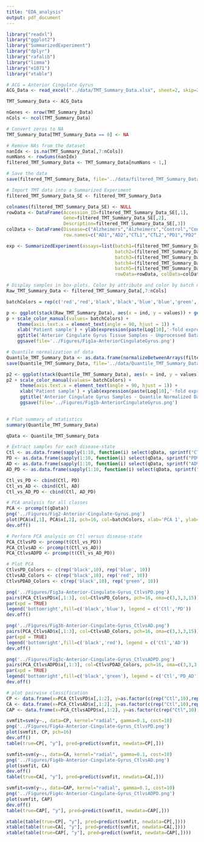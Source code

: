 ```yaml
---
title: "EDA_analysis"
output: pdf_document
---
```


```r
library("readxl")
library("ggplot2")
library("SummarizedExperiment")
library("dplyr")
library("rafalib")
library("limma")
library("e1071")
library("xtable")
```

```r
# ACG = Anterior Cingulate Gyrus
ACG_Data <- read_excel("../data/TMT_Summary_Data.xlsx", sheet=2, skip=2)

TMT_Summary_Data <- ACG_Data
```

```r
nGenes <- nrow(TMT_Summary_Data)
nCols <- ncol(TMT_Summary_Data)

# Convert zeros to NA
TMT_Summary_Data[TMT_Summary_Data == 0] <- NA

# Remove NAs from the dataset
nanIdx <- is.na(TMT_Summary_Data[,7:nCols])
numNans <- rowSums(nanIdx)
filtered_TMT_Summary_Data <- TMT_Summary_Data[numNans < 1,]

# Save the data
save(filtered_TMT_Summary_Data, file='../data/filtered_TMT_Summary_Data_ACG.RData')
```

```r
# Import TMT data into a Summarized Experiment
filtered_TMT_Summary_Data_SE <- filtered_TMT_Summary_Data

colnames(filtered_TMT_Summary_Data_SE) <- NULL
rowData <- DataFrame(Accession_ID=filtered_TMT_Summary_Data_SE[,1], 
                     Gene=filtered_TMT_Summary_Data_SE[,2],
                     Description=filtered_TMT_Summary_Data_SE[,3])
colData <- DataFrame(Disease=c("Alzheimers","Alzheimers","Control","Control","Parkinsons","Parkinsons","Comorbid","Comorbid"),
                     row.names=c("AD1","AD2","CTL1","CTL2","PD1","PD2","ADPD1","ADPD2"))

exp <- SummarizedExperiment(assays=list(batch1=(filtered_TMT_Summary_Data_SE[,7:14]),
                                        batch2=(filtered_TMT_Summary_Data_SE[,15:22]),
                                        batch3=(filtered_TMT_Summary_Data_SE[,23:30]),
                                        batch4=(filtered_TMT_Summary_Data_SE[,31:38]),
                                        batch5=(filtered_TMT_Summary_Data_SE[,39:46])),
                                        rowData=rowData, colData=colData)
```

```r
# Display samples in box-plots. Color by attribute and color by batch number.
Raw_TMT_Summary_Data <- filtered_TMT_Summary_Data[,7:nCols]

batchColors = rep(c('red','red','black','black','blue','blue','green','green'), 5)

p <- ggplot(stack(Raw_TMT_Summary_Data), aes(x = ind, y = values)) + geom_boxplot(aes(fill=values)) + geom_point(aes(color=ind))
p + scale_color_manual(values= batchColors) +
    theme(axis.text.x = element_text(angle = 90, hjust = 1)) + 
    xlab('Patient sample') + ylab(expression(paste(Log[10],'-fold expression'))) +
    ggtitle('Anterior Cingulate Gyrus Tissue Samples - Unprocessed Data') +
    ggsave(file='../Figures/Fig1a-AnteriorCingulateGyrus.png')

# Quantile normalization of data
Quantile_TMT_Summary_Data <- as.data.frame(normalizeBetweenArrays(filtered_TMT_Summary_Data[,7:nCols], method='quantile'))
save(Quantile_TMT_Summary_Data, file='../data/Quantile_TMT_Summary_Data_ACG.RData')

p2 <- ggplot(stack(Quantile_TMT_Summary_Data), aes(x = ind, y = values)) + geom_boxplot(aes(fill=values)) + geom_point(aes(color=ind))
p2 + scale_color_manual(values= batchColors) +
     theme(axis.text.x = element_text(angle = 90, hjust = 1)) + 
     xlab('Patient sample') + ylab(expression(paste(Log[10],'-fold expression'))) +
     ggtitle('Anterior Cingulate Gyrus Samples - Quantile Normalized Data') +
     ggsave(file='../Figures/Fig1b-AnteriorCingulateGyrus.png')
    

# Plot summary of statistics
summary(Quantile_TMT_Summary_Data)
```

```r
qData <- Quantile_TMT_Summary_Data

# Extract samples for each disease-state
Ctl <- as.data.frame(sapply(1:10, function(i) select(qData, sprintf("CTL%d",i))))
PD <- as.data.frame(sapply(1:10, function(i) select(qData, sprintf("PD%d",i))))
AD <- as.data.frame(sapply(1:10, function(i) select(qData, sprintf("AD%d",i))))
AD_PD <- as.data.frame(sapply(1:10, function(i) select(qData, sprintf("ADPD%d",i))))

Ctl_vs_PD <- cbind(Ctl, PD)
Ctl_vs_AD <- cbind(Ctl, AD)
Ctl_vs_AD_PD <- cbind(Ctl, AD_PD)

# PCA analysis for all classes
PCA <- prcomp(t(qData))
png('../Figures/Fig2-Anterior-Cingulate-Gyrus.png')
plot(PCA$x[,1], PCA$x[,2], pch=16, col=batchColors, xlab='PCA 1', ylab='PCA 2')
dev.off()

# Perform PCA analysis on Ctl versus disease-state
PCA_CtlvsPD <- prcomp(t(Ctl_vs_PD))
PCA_CtlvsAD <- prcomp(t(Ctl_vs_AD))
PCA_CtlvsADPD <- prcomp(t(Ctl_vs_AD_PD))

# Plot PCA
CtlvsPD_Colors <- c(rep('black',10), rep('blue', 10))
CtlvsAD_Colors <- c(rep('black',10), rep('red', 10))
CtlvsPDAD_Colors <- c(rep('black',10), rep('green', 10))

png('../Figures/Fig3a-Anterior-Cingulate-Gyrus_CtlvsPD.png')
pairs(PCA_CtlvsPD$x[,1:3], col=CtlvsPD_Colors, pch=16, oma=c(3,3,3,15))
par(xpd = TRUE)
legend('bottomright',fill=c('black','blue'), legend = c('Ctl','PD'))
dev.off()

png('../Figures/Fig3b-Anterior-Cingulate-Gyrus_CtlvsAD.png')
pairs(PCA_CtlvsAD$x[,1:3], col=CtlvsAD_Colors, pch=16, oma=c(3,3,3,15))
par(xpd = TRUE)
legend('bottomright',fill=c('black','red'), legend = c('Ctl','AD'))
dev.off()

png('../Figures/Fig3c-Anterior-Cingulate-Gyrus_CtlvsADPD.png')
pairs(PCA_CtlvsADPD$x[,1:3], col=CtlvsPDAD_Colors, pch=16, oma=c(3,3,3,15))
par(xpd = TRUE)
legend('bottomright',fill=c('black','green'), legend = c('Ctl','PD_AD'))
dev.off()
```

```r
# plot pairwise classification
CP <- data.frame(x=PCA_CtlvsPD$x[,1:2], y=as.factor(c(rep("Ctl",10),rep("PD",10))))
CA <- data.frame(x=PCA_CtlvsAD$x[,1:2], y=as.factor(c(rep("Ctl",10),rep("AD",10))))
CAP <- data.frame(x=PCA_CtlvsADPD$x[,1:2], y=as.factor(c(rep("Ctl",10),rep("ADPD",10))))

svmfit=svm(y~., data=CP, kernel="radial", gamma=0.1, cost=10) 
png('../Figures/Fig4a-Anterior-Cingulate-Gyrus_CtlvsPD.png')
plot(svmfit, CP, pch=16)
dev.off()
table(true=CP[, "y"], pred=predict(svmfit, newdata=CP[,]))

svmfit=svm(y~., data=CA, kernel="radial", gamma=0.1, cost=10)
png('../Figures/Fig4b-Anterior-Cingulate-Gyrus_CtlvsAD.png')
plot(svmfit, CA)
dev.off()
table(true=CA[, "y"], pred=predict(svmfit, newdata=CA[,]))

svmfit=svm(y~., data=CAP, kernel="radial", gamma=0.1, cost=10)
png('../Figures/Fig4c-Anterior-Cingulate-Gyrus_CtlvsADPD.png')
plot(svmfit, CAP)
dev.off()
table(true=CAP[, "y"], pred=predict(svmfit, newdata=CAP[,]))

xtable(table(true=CP[, "y"], pred=predict(svmfit, newdata=CP[,])))
xtable(table(true=CA[, "y"], pred=predict(svmfit, newdata=CA[,])))
xtable(table(true=CAP[, "y"], pred=predict(svmfit, newdata=CAP[,])))
```